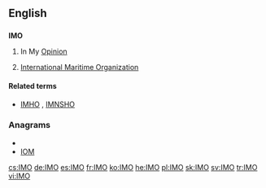 ==English==
==={{initialism}}===
'''IMO'''

# {{internet}} In My [[Opinion]] 
# {{ship}} [[w:International Maritime Organization|International Maritime Organization]]

====Related terms====
* {{sense|internet}} [[IMHO]] , [[IMNSHO]]

===Anagrams===
* {{alphagram|imo}}
* [[IOM#English|IOM]]

[[cs:IMO]]
[[de:IMO]]
[[es:IMO]]
[[fr:IMO]]
[[ko:IMO]]
[[he:IMO]]
[[pl:IMO]]
[[sk:IMO]]
[[sv:IMO]]
[[tr:IMO]]
[[vi:IMO]]